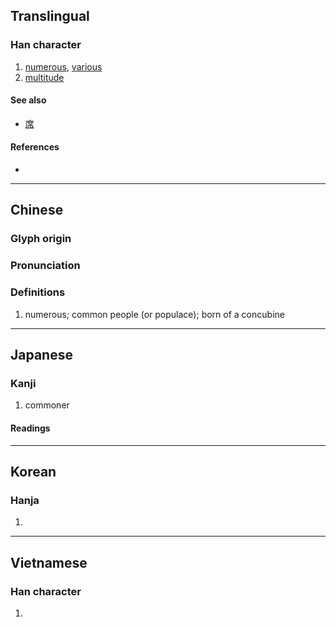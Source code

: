 {{also|庻}}
{{character info/new}}
==Translingual==

===Han character===
{{Han char|rn=53|rad=广|as=08|sn=11|four=00237|canj=ITF|ids=⿸广⿱廿灬}}

# [[numerous]], [[various]]
# [[multitude]]

====See also====
* {{l|mul|度}} [[席]]

====References====
* {{Han ref|kx=0347.200|dkj=09373|dj=0657.280|hdz=20886.150|uh=5EB6|ud=24246|bh=B166|bd=45414}}

----

==Chinese==
{{zh-forms}}

===Glyph origin===
{{Han etym}}

===Pronunciation===
{{zh-pron
|m=shù
|c=syu3
|h=pfs=
|md=
|mn=qz:sìr/tw,xm:sù/zz:sì
|w=
|mc=y
|oc=y
|cat=a
}}

===Definitions===
{{zh-hanzi}}

# numerous; common people (or populace); born of a concubine

----

==Japanese==

===Kanji===
{{ja-kanji|grade=c|rs=广08}}

# commoner

====Readings====
{{ja-readings
|goon=しょ
|kanon=しょ
|kun=もろもろ-, こいねが-う, ちかい
}}

----

==Korean==

===Hanja===
{{ko-hanja|hangeul=서|rv=seo|mr=sŏ}}

# {{defn|lang=ko|sort=广08}}

----

==Vietnamese==

===Han character===
{{vi-hantu|[[thứ]]|rs=广08}}

# {{defn|lang=vi|sort=广08}}